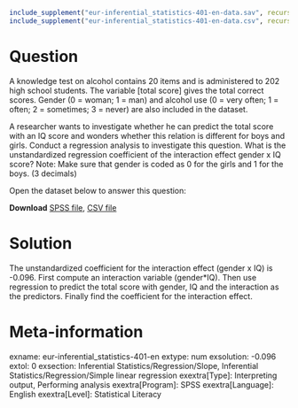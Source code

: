 ```{r, echo = FALSE, results = "hide"}
include_supplement("eur-inferential_statistics-401-en-data.sav", recursive = TRUE)
include_supplement("eur-inferential_statistics-401-en-data.csv", recursive = TRUE)
```

Question
========
A knowledge test on alcohol contains 20 items and is administered to 202 high school students. The variable [total score] gives the total correct scores. Gender (0 = woman; 1 = man) and alcohol use (0 = very often; 1 = often; 2 = sometimes; 3 = never) are also included in the dataset. 

A researcher wants to investigate whether he can predict the total score with an IQ score and wonders whether this relation is different for boys and girls. Conduct a regression analysis to investigate this question. What is the unstandardized regression coefficient of the interaction effect gender x IQ score? Note: Make sure that gender is coded as 0 for the girls and 1 for the boys. (3 decimals)

Open the dataset below to answer this question:

**Download** [SPSS file](eur-inferential_statistics-401-en-data.sav), [CSV file](eur-inferential_statistics-401-en-data.csv)


Solution
========
The unstandardized coefficient for the interaction effect (gender x IQ) is -0.096. First compute an interaction variable (gender*IQ). Then use regression to predict the total score with gender, IQ and the interaction as the predictors. Finally find the coefficient for the interaction effect.


Meta-information
================
exname: eur-inferential_statistics-401-en
extype: num
exsolution: -0.096
extol: 0
exsection: Inferential Statistics/Regression/Slope, Inferential Statistics/Regression/Simple linear regression
exextra[Type]: Interpreting output, Performing analysis
exextra[Program]: SPSS
exextra[Language]: English
exextra[Level]: Statistical Literacy